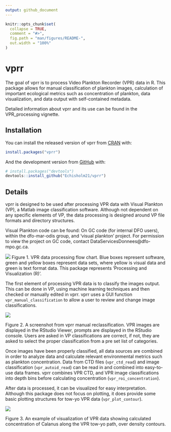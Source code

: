 ```yaml
---
output: github_document
---
```


<!-- README.md is generated from README.Rmd. Please edit that file -->

```r
knitr::opts_chunk$set(
  collapse = TRUE,
  comment = "#>",
  fig.path = "man/figures/README-",
  out.width = "100%"
)
```

# vprr

<!-- badges: start -->
<!-- badges: end -->

The goal of vprr is to process Video Plankton Recorder (VPR) data in R. This package allows for manual classification of plankton images, calculation of important ecological metrics such as concentration of plankton, data visualization, and data output with self-contained metadata. 

Detailed information about vprr and its use can be found in the VPR_processing vignette. 


## Installation

You can install the released version of vprr from [CRAN](https://CRAN.R-project.org) with:

``` r
install.packages("vprr")
```

And the development version from [GitHub](https://github.com/) with:

``` r
# install.packages("devtools")
devtools::install_github("Echisholm21/vprr")
```
## Details

vprr is designed to be used after processing VPR data with Visual Plankton (VP), a Matlab image classification software. Although not dependent on any specific elements of VP, the data processing is designed around VP file formats and directory structures. 

Visual Plankton code can be found: On GC code (for internal DFO users), within the dfo-mar-odis group, and 'visual plankton' project. For permission to view the project on GC code, contact DataServicesDonnees@dfo-mpo.gc.ca.

![ ](vignettes/vp_flowchart.png)
Figure 1. VPR data processing flow chart. Blue boxes represent software, green and yellow boxes represent data sets, where yellow is visual data and green is text format data. This package represents 'Processing and Visualization (R)'.


The first element of processing VPR data is to classify the images output. This can be done in VP, using machine learning techniques and then checked or manually edited in vprr. vprr uses a GUI function `vpr_manual_classification` to allow a user to review and change image classifications.

![ ](vignettes/clf_check_3.png)

Figure 2. A screenshot from vprr manual reclassification. VPR images are displayed in the RStudio Viewer, prompts are displayed in the RStudio console. Users are asked in VP classifications are correct, if not, they are asked to select the proper classification from a pre set list of categories.


Once images have been properly classified, all data sources are combined in order to analyze data and calculate relevant environmental metrics such as plankton concentration. Data from CTD files (`vpr_ctd_read`) and image classification (`vpr_autoid_read`) can be read in and combined into easy-to-use data frames. vprr combines VPR CTD, and VPR image classifications into depth bins before calculating concentration (`vpr_roi_concentration`). 

After data is processed, it can be visualized for easy interpretation. Although this package does not focus on plotting, it does provide some basic plotting structures for tow-yo VPR data (`vpr_plot_contour`).


![](vignettes/conPlot_cal_dens.png)

Figure 3. An example of visualization of VPR data showing calculated concentration of Calanus along the VPR tow-yo path, over density contours.
